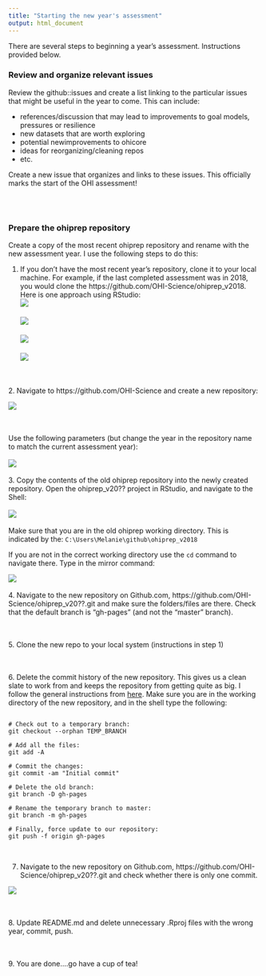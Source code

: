 ```yaml
---
title: "Starting the new year's assessment"
output: html_document
---
```


There are several steps to beginning a year's assessment.  Instructions provided below.

### Review and organize relevant issues
Review the github::issues and create a list linking to the particular issues that might be useful in the year to come.  This can include: 

* references/discussion that may lead to improvements to goal models, pressures or resilience
* new datasets that are worth exploring
* potential newimprovements to ohicore
* ideas for reorganizing/cleaning repos
* etc.  

Create a new issue that organizes and links to these issues.  This officially marks the start of the OHI assessment!

<br>
<br>

### Prepare the ohiprep repository
Create a copy of the most recent ohiprep repository and rename with the new assessment year.  I use the following steps to do this:


1. If you don't have the most recent year's repository, clone it to your local machine.  For example, if the last completed assessment was in 2018, you would clone the https://github.com/OHI-Science/ohiprep_v2018.  Here is one approach using RStudio:
<br>
![](images/clone_repo_1.png)
<br>
<br>
![](images/clone_repo_2.png)
<br>
<br>
![](images/clone_repo_3.png)
<br>
<br>
![](images/clone_repo_4.png)

<br>
<br>
2. Navigate to https://github.com/OHI-Science and create a new repository: 

![](images/new_ohiprep_repo.png)

<br>
<br>
Use the following parameters (but change the year in the repository name to match the current assessment year):
<br>
<br>
![](images/new_ohiprep_repo.png)
<br>
<br>
3. Copy the contents of the old ohiprep repository into the newly created repository.  Open the ohiprep_v20?? project in RStudio, and navigate to the Shell:
<br>
<br>
![](images/shell.png)
<br>
<br>
Make sure that you are in the old ohiprep working directory. This is indicated by the:
`C:\Users\Melanie\github\ohiprep_v2018` 

If you are not in the correct working directory use the `cd` command to navigate there.  Type in the mirror command:

![](images/mirror_repo.png)
<br>
<br>
4. Navigate to the new repository on Github.com, https://github.com/OHI-Science/ohiprep_v20??.git and make sure the folders/files are there.  Check that the default branch is "gh-pages" (and not the "master" branch).

<br>
<br>
5. Clone the new repo to your local system (instructions in step 1)

<br>
<br>
6. Delete the commit history of the new repository.  This gives us a clean slate to work from and keeps the repository from getting quite as big. I follow the general instructions from [here](https://gist.github.com/heiswayi/350e2afda8cece810c0f6116dadbe651).  Make sure you are in the working directory of the new repository, and in the shell type the following:


```

# Check out to a temporary branch:
git checkout --orphan TEMP_BRANCH

# Add all the files:
git add -A

# Commit the changes:
git commit -am "Initial commit"

# Delete the old branch:
git branch -D gh-pages

# Rename the temporary branch to master:
git branch -m gh-pages

# Finally, force update to our repository:
git push -f origin gh-pages

```
<br>

7. Navigate to the new repository on Github.com, https://github.com/OHI-Science/ohiprep_v20??.git and check whether there is only one commit. 
<br>

![](images/new_repo.png)

<br>
<br>
8. Update README.md and delete unnecessary .Rproj files with the wrong year, commit, push.

<br>
<br>
9. You are done....go have a cup of tea!
